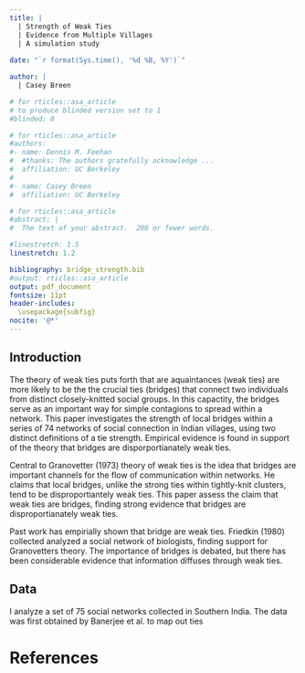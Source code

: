 ```yaml
---
title: |
  | Strength of Weak Ties 
  | Evidence from Multiple Villages
  | A simulation study
  
date: "`r format(Sys.time(), '%d %B, %Y')`"

author: |
  | Casey Breen 

# for rticles::asa_article
# to produce blinded version set to 1
#blinded: 0

# for rticles::asa_article
#authors: 
#- name: Dennis M. Feehan
#  #thanks: The authors gratefully acknowledge ...
#  affiliation: UC Berkeley
#  
#- name: Casey Breen
#  affiliation: UC Berkeley

# for rticles::asa_article
#abstract: |
#  The text of your abstract.  200 or fewer words.

#linestretch: 1.5
linestretch: 1.2

bibliography: bridge_strength.bib
#output: rticles::asa_article
output: pdf_document
fontsize: 11pt
header-includes:
  \usepackage{subfig}
nocite: '@*'
---
```


## Introduction 

The theory of weak ties puts forth that are aquaintances (weak ties) are more likely to be the the crucial ties (bridges) that connect two individuals from distinct closely-knitted social groups. In this capactity, the bridges serve as an important way for simple contagions to spread within a network. This paper investigates the strength of local bridges within a series of 74 networks of social connection in Indian villages, using two distinct definitions of a tie strength. Empirical evidence is found in support of the theory that bridges are disporportianately weak ties.

Central to Granovetter (1973) theory of weak ties is the idea that bridges are important channels for the flow of communication within networks. He claims that local bridges, unlike the strong ties within tightly-knit clusters, tend to be disproportiantely weak ties. This paper assess the claim that weak ties are bridges, finding strong evidence that bridges are disproportianately weak ties.

Past work has empirially shown that bridge are weak ties. Friedkin (1980) collected analyzed a social network of biologists, finding support for Granovetters theory. The importance of bridges is debated, but there has been considerable evidence that information diffuses through weak ties. 

## Data

I analyze a set of 75 social networks collected in Southern India. The data was first obtained by Banerjee et al. to map out ties 


# References

